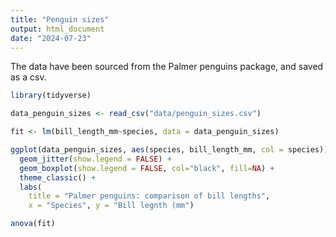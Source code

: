 ```yaml
---
title: "Penguin sizes"
output: html_document
date: "2024-07-23"
---
```


The data have been sourced from the Palmer penguins package, and saved as a csv. 

```r
library(tidyverse)

data_penguin_sizes <- read_csv("data/penguin_sizes.csv")

fit <- lm(bill_length_mm~species, data = data_penguin_sizes)

ggplot(data_penguin_sizes, aes(species, bill_length_mm, col = species)) +
  geom_jitter(show.legend = FALSE) + 
  geom_boxplot(show.legend = FALSE, col="black", fill=NA) + 
  theme_classic() +
  labs(
    title = "Palmer penguins: comparison of bill lengths",
    x = "Species", y = "Bill legnth (mm")

anova(fit)
```


